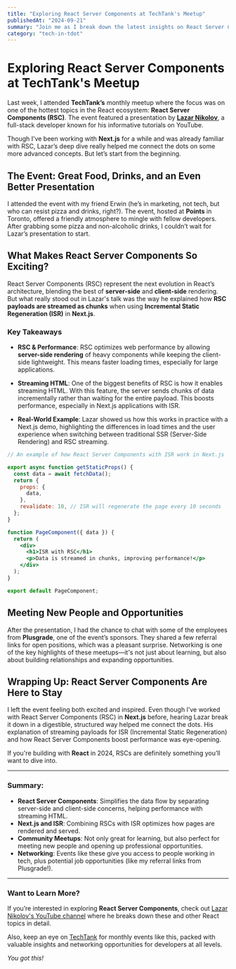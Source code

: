```yaml
---
title: "Exploring React Server Components at TechTank's Meetup"
publishedAt: "2024-09-21"
summary: "Join me as I break down the latest insights on React Server Components (RSC) from Lazar Nikolov’s presentation at TechTank's monthly event. Learn how RSC enhances performance in Next.js through server-client streaming."
category: "tech-in-tdot"
---
```


# Exploring React Server Components at TechTank's Meetup

Last week, I attended **TechTank’s** monthly meetup where the focus was on one of the hottest topics in the React ecosystem: **React Server Components (RSC)**. The event featured a presentation by **[Lazar Nikolov](https://www.youtube.com/@nikolovlazar)**, a full-stack developer known for his informative tutorials on YouTube.

Though I’ve been working with **Next.js** for a while and was already familiar with RSC, Lazar’s deep dive really helped me connect the dots on some more advanced concepts. But let’s start from the beginning.

## The Event: Great Food, Drinks, and an Even Better Presentation

I attended the event with my friend Erwin (he’s in marketing, not tech, but who can resist pizza and drinks, right?). The event, hosted at **Points** in Toronto, offered a friendly atmosphere to mingle with fellow developers. After grabbing some pizza and non-alcoholic drinks, I couldn’t wait for Lazar’s presentation to start.

## What Makes React Server Components So Exciting?

React Server Components (RSC) represent the next evolution in React’s architecture, blending the best of **server-side** and **client-side** rendering. But what really stood out in Lazar's talk was the way he explained how **RSC payloads are streamed as chunks** when using **Incremental Static Regeneration (ISR)** in **Next.js**.

### Key Takeaways

- **RSC & Performance**: RSC optimizes web performance by allowing **server-side rendering** of heavy components while keeping the client-side lightweight. This means faster loading times, especially for large applications.

- **Streaming HTML**: One of the biggest benefits of RSC is how it enables streaming HTML. With this feature, the server sends chunks of data incrementally rather than waiting for the entire payload. This boosts performance, especially in Next.js applications with ISR.

- **Real-World Example**: Lazar showed us how this works in practice with a Next.js demo, highlighting the differences in load times and the user experience when switching between traditional SSR (Server-Side Rendering) and RSC streaming.

```jsx
// An example of how React Server Components with ISR work in Next.js

export async function getStaticProps() {
  const data = await fetchData();
  return {
    props: {
      data,
    },
    revalidate: 10, // ISR will regenerate the page every 10 seconds
  };
}

function PageComponent({ data }) {
  return (
    <div>
      <h1>ISR with RSC</h1>
      <p>Data is streamed in chunks, improving performance!</p>
    </div>
  );
}

export default PageComponent;
```

## Meeting New People and Opportunities

After the presentation, I had the chance to chat with some of the employees from **Plusgrade**, one of the event’s sponsors. They shared a few referral links for open positions, which was a pleasant surprise. Networking is one of the key highlights of these meetups—it's not just about learning, but also about building relationships and expanding opportunities.

## Wrapping Up: React Server Components Are Here to Stay

I left the event feeling both excited and inspired. Even though I’ve worked with React Server Components (RSC) in **Next.js** before, hearing Lazar break it down in a digestible, structured way helped me connect the dots. His explanation of streaming payloads for ISR (Incremental Static Regeneration) and how React Server Components boost performance was eye-opening.

If you're building with **React** in 2024, RSCs are definitely something you’ll want to dive into.

---

### Summary:

- **React Server Components**: Simplifies the data flow by separating server-side and client-side concerns, helping performance with streaming HTML.
- **Next.js and ISR**: Combining RSCs with ISR optimizes how pages are rendered and served.
- **Community Meetups**: Not only great for learning, but also perfect for meeting new people and opening up professional opportunities.
- **Networking**: Events like these give you access to people working in tech, plus potential job opportunities (like my referral links from Plusgrade!).

---

### Want to Learn More?

If you’re interested in exploring **React Server Components**, check out [Lazar Nikolov's YouTube channel](https://www.youtube.com/@nikolovlazar) where he breaks down these and other React topics in detail.

Also, keep an eye on [TechTank](https://www.linkedin.com/company/techtank-to) for monthly events like this, packed with valuable insights and networking opportunities for developers at all levels.

_You got this!_

